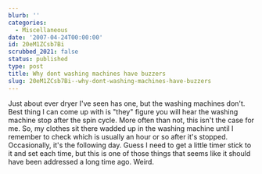 ```yaml
---
blurb: ''
categories:
  - Miscellaneous
date: '2007-04-24T00:00:00'
id: 20eM1ZCsb7Bi
scrubbed_2021: false
status: published
type: post
title: Why dont washing machines have buzzers
slug: 20eM1ZCsb7Bi--why-dont-washing-machines-have-buzzers
---
```


Just about ever dryer I've seen has one, but the washing machines
don't. Best thing I can come up with is "they" figure you will hear
the washing machine stop after the spin cycle. More often than not,
this isn't the case for me. So, my clothes sit there wadded up in
the washing machine until I remember to check which is usually an
hour or so after it's stopped. Occasionally, it's the following
day. Guess I need to get a little timer stick to it and set each
time, but this is one of those things that seems like it should
have been addressed a long time ago. Weird.
